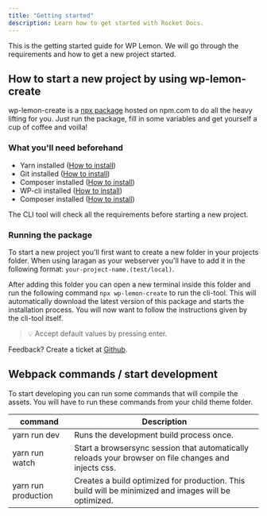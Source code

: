 ```yaml
---
title: "Getting started"
description: Learn how to get started with Rocket Docs.
---
```


This is the getting started guide for WP Lemon. We will go through the requirements and how to get a new project started.

## How to start a new project by using wp-lemon-create

wp-lemon-create is a [npx package](https://www.npmjs.com/package/wp-lemon-create) hosted on npm.com to do all the heavy lifting for you. Just run the package, fill in some variables and get yourself a cup of coffee and voilla!

### What you'll need beforehand

- Yarn installed ([How to install](https://classic.yarnpkg.com/en/docs/install#windows-stable))
- Git installed ([How to install](https://git-scm.com/book/en/v2/Getting-Started-Installing-Git))
- Composer installed ([How to install](https://getcomposer.org/download/))
- WP-cli installed ([How to install](https://make.wordpress.org/cli/handbook/guides/installing/))
- Composer installed ([How to install](https://github.com/aaemnnosttv/wp-cli-dotenv-command#installation))

The CLI tool will check all the requirements before starting a new project.

### Running the package

To start a new project you'll first want to create a new folder in your projects folder. When using laragan as your webserver you'll have to add it in the following format: `your-project-name.(test/local)`.

After adding this folder you can open a new terminal inside this folder and run the following command `npx wp-lemon-create` to run the cli-tool. This will automatically download the latest version of this package and starts the installation process. You will now want to follow the instructions given by the cli-tool itself.

> 💡
> Accept default values by pressing enter.

Feedback? Create a ticket at [Github](https://github.com/Studio-Lemon/wp-lemon-create/issues).

## Webpack commands / start development

To start developing you can run some commands that will compile the assets. You will have to run these commands from your child theme folder.

| command             | Description                                                                                          |
| ------------------- | ---------------------------------------------------------------------------------------------------- |
| yarn run dev        | Runs the development build process once.                                                             |
| yarn run watch      | Start a browsersync session that automatically reloads your browser on file changes and injects css. |
| yarn run production | Creates a build optimized for production. This build will be minimized and images will be optimized. |
